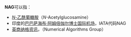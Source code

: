 '''NAG'''可以指：
*[[N-乙酰葡糖胺|''N''-乙酰葡糖胺]]（''N''-Acetylglucosamine）
*印度的[[巴巴萨海布·阿姆倍伽尔博士国际机场|巴巴萨海布·阿姆倍伽尔博士国际机场]]，IATA代码NAG
*[[英商纳格资讯|英商纳格资讯]]，（Numerical Algorithms Group）

{{disambig|Cat=三字拉丁字母缩写消歧义}}
